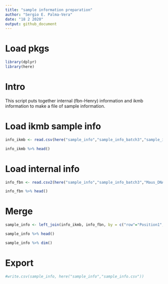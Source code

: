 ---
title: "sample information preparation"
author: "Sergio E. Palma-Vera"
date: "18 2 2020"
output: github_document
---

# Load pkgs
```{r,message = F}
library(dplyr)
library(here)
```

# Intro 
This script puts together internal (fbn-Henry) information and ikmb information to make a file of sample information.

# Load ikmb sample info
```{r}
info_ikmb <- read.csv(here("sample_info","sample_info_batch3","sample_info_ikmb.csv"), header = T, stringsAsFactors = F)

info_ikmb %>% head()
```

# Load internal info
```{r}
info_fbn <- read.csv2(here("sample_info","sample_info_batch3","Maus_DNA für Sequenzierung20182019.csv"), header = T, stringsAsFactors = F)

info_fbn %>% head()
```

# Merge
```{r}
sample_info <- left_join(info_ikmb, info_fbn, by = c("row"="Position1", "col"="Position2"))

sample_info %>% head()

sample_info %>% dim()
```

# Export
```{r eval = F}
#write.csv(sample_info, here("sample_info","sample_info.csv"))
```

